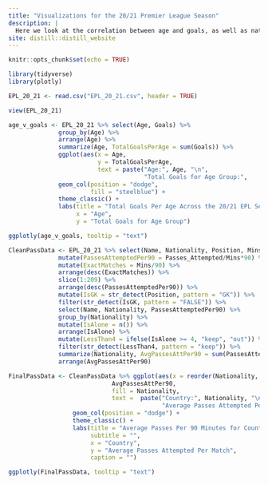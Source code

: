 ```yaml
---
title: "Visualizations for the 20/21 Premier League Season"
description: |
  Here we look at the correlation between age and goals, as well as nationality and passing!
site: distill::distill_website
---
```


```r
knitr::opts_chunk$set(echo = TRUE)

library(tidyverse)
library(plotly)

EPL_20_21 <- read.csv("EPL_20_21.csv", header = TRUE)

view(EPL_20_21)
```


```r
age_v_goals <- EPL_20_21 %>% select(Age, Goals) %>% 
              group_by(Age) %>%
              arrange(Age) %>%
              summarize(Age, TotalGoalsPerAge = sum(Goals)) %>% 
              ggplot(aes(x = Age, 
                         y = TotalGoalsPerAge,
                         text = paste("Age:", Age, "\n", 
                                      "Total Goals for Age Group:",    TotalGoalsPerAge))) + 
              geom_col(position = "dodge", 
                       fill = "steelblue") + 
              theme_classic() + 
              labs(title = "Total Goals Per Age Across the 20/21 EPL Season", 
                   x = "Age", 
                   y = "Total Goals for Age Group")
```


```r
ggplotly(age_v_goals, tooltip = "text")
```


```r
CleanPassData <- EPL_20_21 %>% select(Name, Nationality, Position, Mins, Passes_Attempted) %>%
              mutate(PassesAttemptedPer90 = Passes_Attempted/Mins*90) %>% 
              mutate(ExactMatches = Mins/90) %>%
              arrange(desc(ExactMatches)) %>%
              slice(1:209) %>%
              arrange(desc(PassesAttemptedPer90)) %>%
              mutate(IsGK = str_detect(Position, pattern = "GK")) %>%
              filter(str_detect(IsGK, pattern = "FALSE")) %>% 
              select(Name, Nationality, PassesAttemptedPer90) %>%
              group_by(Nationality) %>% 
              mutate(IsAlone = n()) %>% 
              arrange(IsAlone) %>% 
              mutate(LessThan4 = ifelse(IsAlone >= 4, "keep", "out")) %>%
              filter(str_detect(LessThan4, pattern = "keep")) %>% 
              summarize(Nationality, AvgPassesAttPer90 = sum(PassesAttemptedPer90)/n()) %>% 
              arrange(AvgPassesAttPer90) 
```


```r
FinalPassData <- CleanPassData %>% ggplot(aes(x = reorder(Nationality, AvgPassesAttPer90), 
                             AvgPassesAttPer90, 
                             fill = Nationality,
                             text =  paste("Country:", Nationality, "\n", 
                                           "Average Passes Attempted Per Match:", AvgPassesAttPer90))) + 
                  geom_col(position = "dodge") + 
                  theme_classic() + 
                  labs(title = "Average Passes Per 90 Minutes for Countries with More than 3 Outfield Players \n\ Who Have Played More than Half the EPL Season", 
                       subtitle = "", 
                       x = "Country", 
                       y = "Average Passes Attempted Per Match", 
                       caption = "")
```


```r
ggplotly(FinalPassData, tooltip = "text")
```

